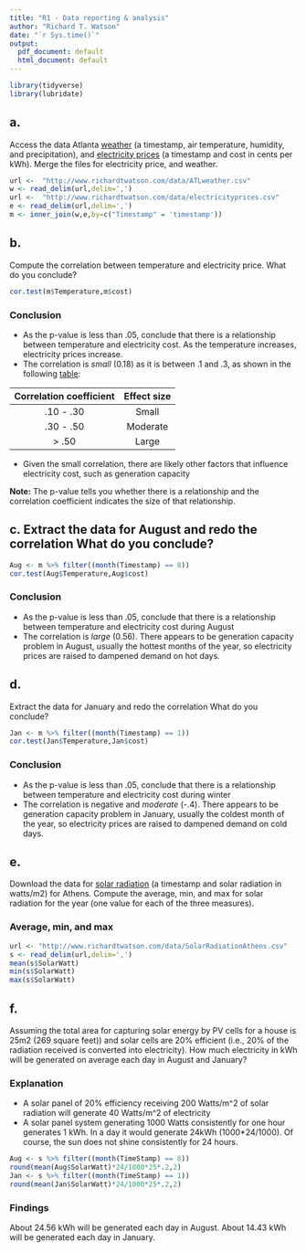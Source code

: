 ```yaml
---
title: "R1 - Data reporting & analysis"
author: "Richard T. Watson"
date: "`r Sys.time()`"
output:
  pdf_document: default
  html_document: default
---
```


```r
library(tidyverse)
library(lubridate)
```

## a.
Access the data Atlanta [weather](http://www.richardtwatson.com/data/ATLweather.csv) (a timestamp, air temperature, humidity, and precipitation), and  [electricity prices](http://www.richardtwatson.com/data/electricityprices.csv) (a timestamp and cost in cents per kWh).
Merge the files for electricity price, and weather.

```r
url <-  "http://www.richardtwatson.com/data/ATLweather.csv"
w <- read_delim(url,delim=',')
url <-  "http://www.richardtwatson.com/data/electricityprices.csv"
e <- read_delim(url,delim=',')
m <- inner_join(w,e,by=c("Timestamp" = 'timestamp'))
```

## b.
Compute the correlation between temperature and electricity price. What do you conclude?

```r
cor.test(m$Temperature,m$cost)
```

### Conclusion
* As the p-value is less than .05, conclude that there is a relationship between temperature and electricity cost. As the temperature increases, electricity prices increase.
* The correlation is *small* (0.18) as it is between .1 and .3, as shown in the following [table](https://en.wikipedia.org/wiki/Effect_size):

| Correlation coefficient | Effect size | 
|:-----------------------:|:-----------:|
| .10 - .30               |    Small    |
| .30 - .50               |   Moderate  |
| > .50                   |    Large    |

* Given the small correlation, there are likely other factors that influence electricity cost, such as generation capacity

**Note:** The p-value tells you whether there is a relationship and the correlation coefficient indicates the size of that relationship.

## c. Extract the data for August and redo the correlation What do you conclude?

```r
Aug <- m %>% filter((month(Timestamp) == 8))
cor.test(Aug$Temperature,Aug$cost)
```
### Conclusion
* As the p-value is less than .05, conclude that there is a relationship between temperature and electricity cost during August
* The correlation is  *large* (0.56).
There appears to be generation capacity problem in August, usually the hottest months of the year, so electricity prices are raised to dampened demand on hot days.

## d.
Extract the data for January and redo the correlation What do you conclude?

```r
Jan <- m %>% filter((month(Timestamp) == 1))
cor.test(Jan$Temperature,Jan$cost)
```
### Conclusion
* As the p-value is less than .05, conclude that there is a relationship between temperature and electricity cost during winter
* The correlation is negative and *moderate* (-.4).
There appears to be generation capacity problem in January, usually the coldest month of the year, so electricity prices are raised to dampened demand on cold days.

## e.
Download the data for [solar radiation](http://www.richardtwatson.com/data/SolarRadiationAthens.csv) (a timestamp and solar radiation in watts/m2) for Athens. Compute the average, min, and max for solar radiation for the year (one value for each of the three measures). 

### Average, min, and max

```r
url <- "http://www.richardtwatson.com/data/SolarRadiationAthens.csv"
s <- read_delim(url,delim=',')
mean(s$SolarWatt)
min(s$SolarWatt)
max(s$SolarWatt)

```

## f. 
Assuming the total area for capturing solar energy by PV cells for a house is 25m2 (269 square feet)) and solar cells are 20% efficient (i.e., 20% of the radiation received is converted into electricity). How much electricity in kWh will be generated on average each day in August and January?

### Explanation
* A solar panel of 20% efficiency receiving 200 Watts/m^2 of solar radiation will generate 40 Watts/m^2 of electricity
* A solar panel system generating 1000 Watts consistently for one hour generates 1 kWh. In a day it would generate 24kWh (1000*24/1000). Of course, the sun does not shine consistently for 24 hours.


```r
Aug <- s %>% filter((month(TimeStamp) == 8))
round(mean(Aug$SolarWatt)*24/1000*25*.2,2)
Jan <- s %>% filter((month(TimeStamp) == 1))
round(mean(Jan$SolarWatt)*24/1000*25*.2,2)
```

### Findings
About 24.56 kWh will be generated each day in August.
About 14.43 kWh will be generated each day in January.


